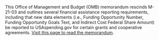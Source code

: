 This Office of Management and Budget (OMB) memorandum rescinds M-21-03
and outlines several financial assistance reporting requirements,
including that new data elements (i.e., Funding Opportunity Number,
Funding Opportunity Goals Text, and Indirect Cost Federal Share
Amount) be reported to USAspending.gov for certain grants and
cooperative agreements. [Visit this page to read the
memorandum](https://www.whitehouse.gov/wp-content/uploads/2021/10/M-22-02.pdf).